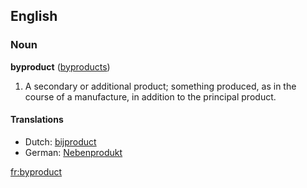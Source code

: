 ==English==
===Noun===
'''byproduct''' ([[byproducts]])

#A secondary or additional product; something produced, as in the course of a manufacture, in addition to the principal product.

====Translations====
*Dutch: [[bijproduct]]
*German: [[Nebenprodukt]]
[[fr:byproduct]]